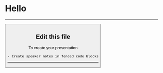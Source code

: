 

<Head>
  <title>Presentation Title</title>
</Head>

# Hello

---

<Button />

## Edit this file

To create your presentation

```notes
- Create speaker notes in fenced code blocks
```

---